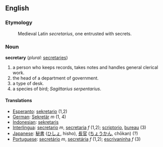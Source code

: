==English==

===Etymology===
:Medieval Latin ''secretarius'', one entrusted with secrets.

===Noun===
'''secretary''' (''plural:'' [[secretaries]])
#a person who keeps records, takes notes and handles general clerical work.
#the head of a department of government.
#a type of desk.
#a species of bird; ''Sagittarius serpentarius''.

====Translations====
*[[Esperanto]]: [[sekretario]] (1,2)
*[[German]]: [[Sekretär]] ''m'' (1, 4)
*[[Indonesian]]: [[sekretaris]]
*[[Interlingua]]: [[secretario]] ''m'', [[secretaria]] ''f'' (1,2); [[scriptorio]], [[bureau]] (3)
*[[Japanese]]: [[秘書]] ([[ひしょ]], hisho), [[長官]] ([[ちょうかん]], chōkan) (?)
*[[Portuguese]]: [[secretário]] ''m'', [[secretária]] ''f'' (1,2); [[escrivaninha]] ''f'' (3)